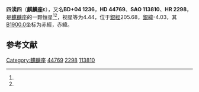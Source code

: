 {{Starbox begin
| name = 麒麟座ε
}}
{{Starbox observe
| epoch = [[J2000.0|J2000.0]]
| constell = [[麒麟座|麒麟座]]<ref name=SIMBAD>{{cite web
 | url=http://simbad.u-strasbg.fr/simbad/sim-id?Ident=HR+2298
 | title =Pulsating variable Star
 | publisher=Centre de Données astronomiques de Strasbourg
 | work=SIMBAD
 | accessdate=2012-07-13}}</ref><ref name=DATA>{{cite web
 | url=http://vizier.u-strasbg.fr/viz-bin/VizieR-5?-out.add=.&-source=5050&-corr=PK=HR&-out.max=9999&HR=2298
 | title=VizieR Detailed Page
 | accessdate=2012-07-13
 | archive-date=2016-03-04
 | archive-url=https://web.archive.org/web/20160304205336/http://vizier.u-strasbg.fr/viz-bin/VizieR-5?-out.add=.&-source=5050&-corr=PK=HR&-out.max=9999&HR=2298
 | dead-url=no
 }}</ref>
| 星官 = [[四渎_(星官)|四渎]]
| ra = {{RA|6|23|46.1}}<ref name=SIMBAD /><ref name=DATA />
| dec = {{DEC|+4|35|34}}<ref name=SIMBAD /><ref name=DATA />
| appmag_v = 4.44<ref name=SIMBAD /><ref name=DATA />
}}
{{Starbox character
| class = A5IV<ref name=SIMBAD /><ref name=DATA />
| b-v = 0.18<ref name=SIMBAD /><ref name=DATA />
| u-b = 0.13<ref name=SIMBAD /><ref name=DATA />
| r-i = 0.1<ref name=SIMBAD /><ref name=DATA />
| variable = 
}}
{{Starbox astrometry
| radial_v = 0.13
| prop_mo_ra = 15
| parallax = 0.025
| p_error = 
}}
{{Starbox catalog
| names =BD+04 1236，[[SAO星表|SAO]] 113810，[[HD星表|HD]] 44769，[[HR星表|HR]] 2298}}
{{Starbox reference |Simbad=HR+2298}}
{{Starbox end}}

'''四渎四'''（'''麒麟座ε'''），又名'''BD+04 1236'''，'''HD 44769'''、'''SAO 113810'''、'''HR 2298'''，是[[麒麟座|麒麟座]]的一颗恒星<ref name=SIMBAD /><ref name=DATA />，视星等为4.44，位于[[銀道座標系|銀經]]205.68，[[銀道座標系|銀緯]]-4.03，其[[B1900.0|B1900.0]]坐标为赤經{{RA|6|18|28.1}}，赤緯{{DEC|+4|-4.03|38}}。

== 参考文献 ==
{{reflist}}

{{star-stub}}

{{麒麟座恒星}}
{{星官|四渎|4|8}}
[[Category:麒麟座|Category:麒麟座]]
[[Category:HD和HDE天體|44769]]
[[Category:HR天體|2298]]
[[Category:SAO天體|113810]]
